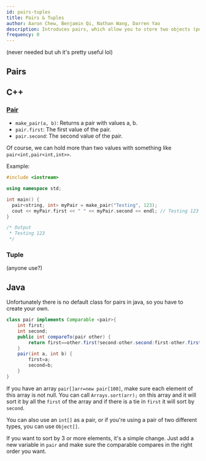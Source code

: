 ```yaml
---
id: pairs-tuples
title: Pairs & Tuples
author: Aaron Chew, Benjamin Qi, Nathan Wang, Darren Yao
description: Introduces pairs, which allow you to store two objects (possibly of different types) as a single unit, as well as tuples, which are a generalization of pairs.
frequency: 0
---
```


(never needed but uh it's pretty useful lol)

## Pairs

## C++ 

### [Pair](http://www.cplusplus.com/reference/utility/pair/pair/)

 - `make_pair(a, b)`: Returns a pair with values a, b.
 - `pair.first`: The first value of the pair.
 - `pair.second`: The second value of the pair.

Of course, we can hold more than two values with something like `pair<int,pair<int,int>>`.

Example:

```cpp
#include <iostream>

using namespace std;

int main() {
  pair<string, int> myPair = make_pair("Testing", 123);
  cout << myPair.first << " " << myPair.second << endl; // Testing 123
}

/* Output
 * Testing 123
 */
```

### Tuple

(anyone use?)

## Java

Unfortunately there is no default class for pairs in java, so you have to create your own.

```java
class pair implements Comparable <pair>{
    int first;
    int second;
    public int compareTo(pair other) {
        return first==other.first?second-other.second:first-other.first;
    }
    pair(int a, int b) {
        first=a;
        second=b;
    }
}

```
If you have an array ```pair[]arr=new pair[100]```, make sure each element of this array is not null. You can call ```Arrays.sort(arr);``` on this array and it will sort it by all the ```first``` of the array and if there is a tie in ```first``` it will sort by ```second```.

You can also use an `int[]` as a pair, or if you're using a pair of two different types, you can use `Object[]`.

If you want to sort by 3 or more elements, it's a simple change. Just add a new variable in ```pair``` and make sure the comparable compares in the right order you want. 
